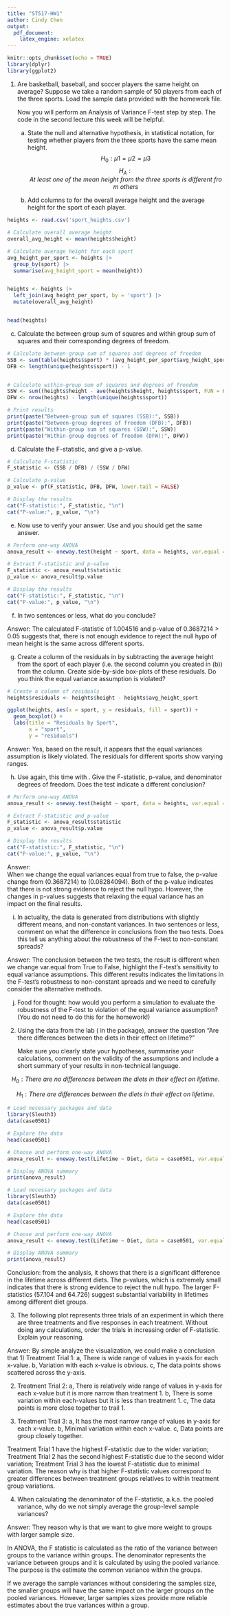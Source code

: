 ```yaml
---
title: "ST517-HW1"
author: Cindy Chen
output:
  pdf_document:
    latex_engine: xelatex
---
```


```r
knitr::opts_chunk$set(echo = TRUE)
library(dplyr)
library(ggplot2)
```

1. Are basketball, baseball, and soccer players the same height on average? Suppose we take a random sample of 50 players from each of the three sports. Load the sample data \verb|sport_heights.csv| provided with the homework file.

   Now you will perform an Analysis of Variance F-test step by step.  The code in the second lecture this week will be helpful.

   (a) State the null and alternative hypothesis, in statistical notation, for testing whether players from the three sports have the same mean height.
$$H_0: μ1 = μ2 = μ3 
$$
$$H_A: At \ least \ one \ of \ the \ mean \ height \ from \ the \ three \ sports \ is \ different \ from \ others$$

   (b) Add columns to \verb|heights| for the overall average height and the average height for the sport of each player.
 
   
```r

heights <- read.csv('sport_heights.csv')

# Calculate overall average height
overall_avg_height <- mean(heights$height)

# Calculate average height for each sport
avg_height_per_sport <- heights |>
  group_by(sport) |>
  summarise(avg_height_sport = mean(height))


heights <- heights |>
  left_join(avg_height_per_sport, by = 'sport') |>
  mutate(overall_avg_height)


head(heights)

```


   (c) Calculate the between group sum of squares and within group sum of squares and their corresponding degrees of freedom.
   
```r

# Calculate between-group sum of squares and degrees of freedom
SSB <- sum(table(heights$sport) * (avg_height_per_sport$avg_height_sport - overall_avg_height)^2)
DFB <- length(unique(heights$sport)) - 1


# Calculate within-group sum of squares and degrees of freedom
SSW <- sum((heights$height - ave(heights$height, heights$sport, FUN = mean))^2)
DFW <- nrow(heights) - length(unique(heights$sport))

# Print results
print(paste("Between-group sum of squares (SSB):", SSB))
print(paste("Between-group degrees of freedom (DFB):", DFB))
print(paste("Within-group sum of squares (SSW):", SSW))
print(paste("Within-group degrees of freedom (DFW):", DFW))

```


   (d) Calculate the F-statistic, and give a p-value.
   
```r
# Calculate F-statistic
F_statistic <- (SSB / DFB) / (SSW / DFW)

# Calculate p-value
p_value <- pf(F_statistic, DFB, DFW, lower.tail = FALSE)

# Display the results
cat("F-statistic:", F_statistic, "\n")
cat("P-value:", p_value, "\n")
```


   (e) Now use \verb|oneway.test()| to verify your answer. Use \verb|var.equal = TRUE| and you should get the same answer.
   
```r
# Perform one-way ANOVA
anova_result <- oneway.test(height ~ sport, data = heights, var.equal = TRUE)

# Extract F-statistic and p-value
F_statistic <- anova_result$statistic
p_value <- anova_result$p.value

# Display the results
cat("F-statistic:", F_statistic, "\n")
cat("P-value:", p_value, "\n")
```


   (f) In two sentences or less, what do you conclude?
   
Answer: The calculated F-statistic of 1.004516 and p-value of 0.3687214 > 0.05 suggests that, there is not enough evidence to reject the null hypo of mean height is the same across different sports. 
   

   (g) Create a column of the residuals in \verb|heights| by subtracting the average height from the sport of each player (i.e. the second column you created in (b)) from the \verb|height| column. Create side-by-side box-plots of these residuals. Do you think the equal variance assumption is violated?

```r

# Create a column of residuals
heights$residuals <- heights$height - heights$avg_height_sport

ggplot(heights, aes(x = sport, y = residuals, fill = sport)) +
  geom_boxplot() +
  labs(title = "Residuals by Sport",
       x = "sport",
       y = "residuals")


```
Answer:
Yes, based on the result, it appears that the equal variances assumption is likely violated. The residuals for different sports show varying ranges. 



   
   (h) Use \verb|oneway.test()| again, this time with \verb|var.equal = FALSE|. Give the F-statistic, p-value, and denominator degrees of freedom. Does the test indicate a different conclusion?


```r
# Perform one-way ANOVA
anova_result <- oneway.test(height ~ sport, data = heights, var.equal = FALSE)

# Extract F-statistic and p-value
F_statistic <- anova_result$statistic
p_value <- anova_result$p.value

# Display the results
cat("F-statistic:", F_statistic, "\n")
cat("P-value:", p_value, "\n")
```
Answer:    
When we change the equal variances equal from true to false, the p-value change from (0.3687214) to (0.08284094). Both of the p-value indicates that there is not strong evidence to reject the null hypo. However, the changes in p-values suggests that relaxing the equal variance has an impact on the final results.



   (i) In actuality, the data is generated from distributions with slightly different means, and non-constant variances. In two sentences or less, comment on what the difference in conclusions from the two tests.  Does this tell us anything about the robustness of the F-test to non-constant spreads?

Answer:
The conclusion between the two tests, the result is different when we change var.equal from True to False, highlight the F-test's sensitivity to equal variance assumptions. This different results indicates the limitations in the F-test's robustness to non-constant spreads and we need to carefully consider the alternative methods.
   

   (j) Food for thought: how would you perform a simulation to evaluate the robustness of the F-test to violation of the equal variance assumption? (You do not need to do this for the homework!)
   
  

2. Using the data from the lab (\verb|case0501| in the \verb|Sleuth3| package), answer the question "Are there differences between the diets in their effect on lifetime?"

   Make sure you clearly state your hypotheses, summarise your calculations, comment on the validity of the assumptions and include a short summary of your results in non-technical language.
   
$$H_0: There \ are \ no \ differences  \ between \ the \ diets \ in \ their \ effect \ on \ lifetime.
$$

$$H_1: There \ are \ differences  \ between \ the \ diets \ in \ their \ effect \ on \ lifetime.$$

```r
# Load necessary packages and data
library(Sleuth3)
data(case0501)

# Explore the data
head(case0501)

# Choose and perform one-way ANOVA
anova_result <- oneway.test(Lifetime ~ Diet, data = case0501, var.equal = TRUE)

# Display ANOVA summary
print(anova_result)
```


```r
# Load necessary packages and data
library(Sleuth3)
data(case0501)

# Explore the data
head(case0501)

# Choose and perform one-way ANOVA
anova_result <- oneway.test(Lifetime ~ Diet, data = case0501, var.equal = FALSE)

# Display ANOVA summary
print(anova_result)
```
Conclusion: from the analysis, it shows that there is a significant difference in the lifetime across different diets.
The p-values, which is extremely small indicates that there is strong evidence to reject the null hypo. The larger F-statistics (57.104 and 64.726) suggest substantial  variability in lifetimes among different diet groups. 

   

3. The following plot represents three trials of an experiment in which there are three treatments and five responses in each treatment.  Without doing any calculations, order the trials in increasing order of F-statistic. Explain your reasoning.

\includegraphics[width=\textwidth]{hw1_q4.pdf}

Answer: By simple analyze the visualization, we could make a conclusion that
1) Treatment Trial 1:
 a, There is wide range of values in y-axis for each x-value.
 b, Variation with each x-value is obvious.
 c, The data points shows scattered across the y-axis.

2) Treatment Trial 2:
 a, There is relatively wide range of values in y-axis for each x-value but it is more narrow than treatment 1.
 b, There is some variation within each-values but it is less than treatment 1.
 c, The data points is more close together to trail 1.
 
3) Treatment Trail 3:
 a, It has the most narrow range of values in y-axis for each x-value.
 b, Minimal variation within each x-value.
 c, Data points are group closely together.
 
Treatment Trial 1 have the highest F-statistic due to the wider variation;
Treatment Trial 2 has the second highest F-statistic due to the second wider variation; Treatment Trial 3 has the lowest F-statistic due to minimal variation. The reason why is that higher F-statistic values correspond to greater differences between treatment groups relatives to within treatment group variations.


 

4. When calculating the denominator of the F-statistic, a.k.a. the pooled variance, why do we not simply average the group-level sample variances?

Answer: They reason why is that we want to give more weight to groups with larger sample size. 

In ANOVA, the F statistic is calculated as the ratio of the variance between groups to the variance within groups. The denominator represents the variance between groups and it is calculated by using the pooled variance. The purpose is the estimate the common variance within the groups.

If we average the sample variances without considering the samples size, the smaller groups will have the same impact on the larger groups on the pooled variances. However, larger samples sizes provide more reliable estimates about the true variances within a group.

